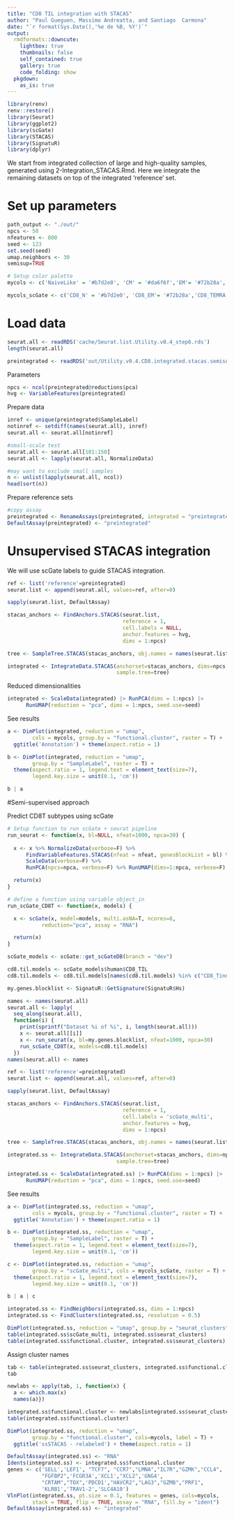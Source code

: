 ```yaml
---
title: "CD8 TIL integration with STACAS"
author: "Paul Gueguen, Massimo Andreatta, and Santiago  Carmona"
date: "`r format(Sys.Date(),'%e de %B, %Y')`"
output: 
  rmdformats::downcute:
    lightbox: true
    thumbnails: false
    self_contained: true
    gallery: true
    code_folding: show
  pkgdown:
    as_is: true
---
```


```r
library(renv)
renv::restore()
library(Seurat)
library(ggplot2)
library(scGate)
library(STACAS)
library(SignatuR)
library(dplyr)
```

We start from integrated collection of large and high-quality samples, generated using 2-Integration_STACAS.Rmd. Here we integrate the remaining datasets on top of the integrated 'reference' set.

# Set up parameters

```r
path_output <- "./out/"
npcs <- 50
nfeatures <- 800
seed <- 123
set.seed(seed)
umap.neighbors <- 30
semisup=TRUE

# Setup color palette
mycols <- c('NaiveLike' = '#b7d2e0', 'CM' = '#da6f6f','EM'= '#72b28a','TEMRA' = '#e5bfaf', 'TPEX' = '#aca6e0' , 'TEX' ='#f5d39f', "MAIT" = '#fdbfd4')

mycols_scGate <- c('CD8_N' = '#b7d2e0', 'CD8_EM'= '#72b28a','CD8_TEMRA' = '#e5bfaf', 'CD8_TPEX' = '#aca6e0' , 'CD8_TEX' ='#f5d39f', "CD8_MAIT" = '#fdbfd4')
```

# Load data

```r
seurat.all <- readRDS('cache/Seurat.list.Utility.v0.4_step6.rds')
length(seurat.all)

preintegrated <- readRDS('out/Utility.v0.4.CD8.integrated.stacas.semisup.rds')
```

Parameters
```r
npcs <- ncol(preintegrated@reductions$pca)
hvg <- VariableFeatures(preintegrated)
```

Prepare data
```r
inref <- unique(preintegrated$SampleLabel)
notinref <- setdiff(names(seurat.all), inref)
seurat.all <- seurat.all[notinref]

#small-scale test
seurat.all <- seurat.all[101:150]
seurat.all <- lapply(seurat.all, NormalizeData)

#may want to exclude small samples
n <- unlist(lapply(seurat.all, ncol))
head(sort(n))
```

Prepare reference sets
```r
#copy assay
preintegrated <- RenameAssays(preintegrated, integrated = "preintegrated")
DefaultAssay(preintegrated) <- "preintegrated"
```

# Unsupervised STACAS integration

We will use scGate labels to guide STACAS integration.

```r
ref <- list('reference'=preintegrated)
seurat.list <- append(seurat.all, values=ref, after=0)

sapply(seurat.list, DefaultAssay)

stacas_anchors <- FindAnchors.STACAS(seurat.list,
                                     reference = 1,
                                     cell.labels = NULL,
                                     anchor.features = hvg,
                                     dims = 1:npcs)

tree <- SampleTree.STACAS(stacas_anchors, obj.names = names(seurat.list))

integrated <- IntegrateData.STACAS(anchorset=stacas_anchors, dims=npcs,
                                   sample.tree=tree)

```


Reduced dimensionalities
```r
integrated <- ScaleData(integrated) |> RunPCA(dims = 1:npcs) |>
      RunUMAP(reduction = "pca", dims = 1:npcs, seed.use=seed)
```

See results
```r
a <- DimPlot(integrated, reduction = "umap",
        cols = mycols, group.by = "functional.cluster", raster = T) +
  ggtitle('Annotation') + theme(aspect.ratio = 1)

b <- DimPlot(integrated, reduction = "umap",
        group.by = "SampleLabel", raster = T) +
  theme(aspect.ratio = 1, legend.text = element_text(size=7),
        legend.key.size = unit(0.1, 'cm'))

b | a
```

#Semi-supervised approach

Predict CD8T subtypes using scGate
```r
# Setup function to run scGate + seurat pipeline
run_seurat <- function(x, bl=NULL, nfeat=1000, npca=30) {
  
  x <- x %>% NormalizeData(verbose=F) %>%  
      FindVariableFeatures.STACAS(nfeat = nfeat, genesBlockList = bl) %>%
      ScaleData(verbose=F) %>%
      RunPCA(npcs=npca, verbose=F) %>% RunUMAP(dims=1:npca, verbose=F)

  return(x)
}

# define a function using variable object_in
run_scGate_CD8T <- function(x, models) {

  x <- scGate(x, model=models, multi.asNA=T, ncores=8,
           reduction="pca", assay = "RNA")

  return(x)
}
```

```r
scGate_models <- scGate::get_scGateDB(branch = "dev")

cd8.til.models <- scGate_models$human$CD8_TIL
cd8.til.models <- cd8.til.models[names(cd8.til.models) %in% c("CD8_Tinn","CD8_TRM") == FALSE]

my.genes.blocklist <- SignatuR::GetSignature(SignatuR$Hs)

names <- names(seurat.all)
seurat.all <- lapply(
  seq_along(seurat.all), 
  function(i) {
    print(sprintf("Dataset %i of %i", i, length(seurat.all)))
    x <- seurat.all[[i]]
    x <- run_seurat(x, bl=my.genes.blocklist, nfeat=1000, npca=30)
    run_scGate_CD8T(x, models=cd8.til.models)
  })
names(seurat.all) <- names

```

```r
ref <- list('reference'=preintegrated)
seurat.list <- append(seurat.all, values=ref, after=0)

sapply(seurat.list, DefaultAssay)

stacas_anchors <- FindAnchors.STACAS(seurat.list,
                                     reference = 1,
                                     cell.labels = 'scGate_multi',
                                     anchor.features = hvg,
                                     dims = 1:npcs)

tree <- SampleTree.STACAS(stacas_anchors, obj.names = names(seurat.list))

integrated.ss <- IntegrateData.STACAS(anchorset=stacas_anchors, dims=npcs,
                                   sample.tree=tree)

integrated.ss <- ScaleData(integrated.ss) |> RunPCA(dims = 1:npcs) |>
      RunUMAP(reduction = "pca", dims = 1:npcs, seed.use=seed)
```

See results
```r
a <- DimPlot(integrated.ss, reduction = "umap",
        cols = mycols, group.by = "functional.cluster", raster = T) +
  ggtitle('Annotation') + theme(aspect.ratio = 1)

b <- DimPlot(integrated.ss, reduction = "umap",
        group.by = "SampleLabel", raster = T) +
  theme(aspect.ratio = 1, legend.text = element_text(size=7),
        legend.key.size = unit(0.1, 'cm'))

c <- DimPlot(integrated.ss, reduction = "umap",
        group.by = "scGate_multi", cols = mycols_scGate, raster = T) +
  theme(aspect.ratio = 1, legend.text = element_text(size=7),
        legend.key.size = unit(0.1, 'cm'))

b | a | c
```


```r
integrated.ss <- FindNeighbors(integrated.ss, dims = 1:npcs)
integrated.ss <- FindClusters(integrated.ss, resolution = 0.5)

DimPlot(integrated.ss, reduction = "umap", group.by = "seurat_clusters", label = T) + theme(aspect.ratio = 1)
table(integrated.ss$scGate_multi, integrated.ss$seurat_clusters)
table(integrated.ss$functional.cluster, integrated.ss$seurat_clusters)
```
Assign cluster names
```r
tab <- table(integrated.ss$seurat_clusters, integrated.ss$functional.cluster)
tab

newlabs <- apply(tab, 1, function(x) {
  a <- which.max(x)
  names(a)})

integrated.ss$functional.cluster <- newlabs[integrated.ss$seurat_clusters]
table(integrated.ss$functional.cluster)

DimPlot(integrated.ss, reduction = "umap",
        group.by = "functional.cluster", cols=mycols, label = T) +
  ggtitle('ssSTACAS - relabeled') + theme(aspect.ratio = 1)

```

```r
DefaultAssay(integrated.ss) <- "RNA"
Idents(integrated.ss) <- integrated.ss$functional.cluster
genes <- c('SELL','LEF1', "TCF7", "CCR7","LMNA","IL7R","GZMK","CCL4",
           "FGFBP2",'FCGR3A','XCL1',"XCL2",'GNG4',
           "CRTAM","TOX",'PDCD1',"HAVCR2","LAG3","GZMB","PRF1",
           'KLRB1','TRAV1-2','SLC4A10')
VlnPlot(integrated.ss, pt.size = 0.1, features = genes, cols=mycols,
        stack = TRUE, flip = TRUE, assay = "RNA", fill.by = "ident")
DefaultAssay(integrated.ss) <- "integrated"
```
